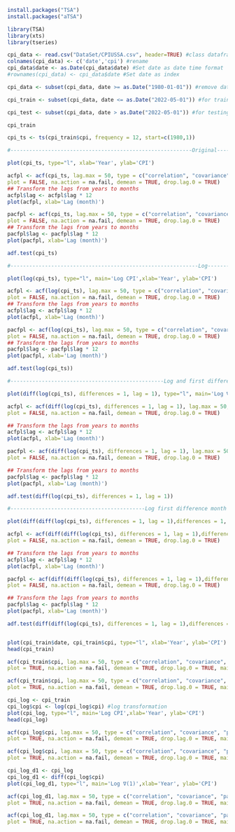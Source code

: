 ```r
install.packages("TSA")
install.packages("aTSA")
```
```r
library(TSA)
library(xts)
library(tseries)
```

```r
cpi_data <- read.csv("DataSet/CPIUSSA.csv", header=TRUE) #class dataframe
colnames(cpi_data) <- c('date','cpi') #rename
cpi_data$date <- as.Date(cpi_data$date) #Set date as date time format
#rownames(cpi_data) <- cpi_data$date #Set date as index

cpi_data <- subset(cpi_data, date >= as.Date("1980-01-01")) #remove data before 1980

cpi_train <- subset(cpi_data, date <= as.Date("2022-05-01")) #for training the model

cpi_test <- subset(cpi_data, date > as.Date("2022-05-01")) #for testing the model

cpi_train

```

```r
cpi_ts <- ts(cpi_train$cpi, frequency = 12, start=c(1980,1))

#----------------------------------------------------------Original----------------------------------------------------------

plot(cpi_ts, type="l", xlab='Year', ylab='CPI')

acfpl <- acf(cpi_ts, lag.max = 50, type = c("correlation", "covariance", "partial")[1], 
plot = FALSE, na.action = na.fail, demean = TRUE, drop.lag.0 = TRUE)
## Transform the lags from years to months
acfpl$lag <- acfpl$lag * 12
plot(acfpl, xlab='Lag (month)')

pacfpl <- acf(cpi_ts, lag.max = 50, type = c("correlation", "covariance", "partial")[3], 
plot = FALSE, na.action = na.fail, demean = TRUE, drop.lag.0 = TRUE)
## Transform the lags from years to months
pacfpl$lag <- pacfpl$lag * 12
plot(pacfpl, xlab='Lag (month)')

adf.test(cpi_ts)

#------------------------------------------------------------Log------------------------------------------------------------

plot(log(cpi_ts), type="l", main='Log CPI',xlab='Year', ylab='CPI')

acfpl <- acf(log(cpi_ts), lag.max = 50, type = c("correlation", "covariance", "partial")[1], 
plot = FALSE, na.action = na.fail, demean = TRUE, drop.lag.0 = TRUE)
## Transform the lags from years to months
acfpl$lag <- acfpl$lag * 12
plot(acfpl, xlab='Lag (month)')

pacfpl <- acf(log(cpi_ts), lag.max = 50, type = c("correlation", "covariance", "partial")[3], 
plot = FALSE, na.action = na.fail, demean = TRUE, drop.lag.0 = TRUE)
## Transform the lags from years to months
pacfpl$lag <- pacfpl$lag * 12
plot(pacfpl, xlab='Lag (month)')

adf.test(log(cpi_ts))

#-------------------------------------------------Log and first difference-------------------------------------------------

plot(diff(log(cpi_ts), differences = 1, lag = 1), type="l", main='Log ∇(1) CPI',xlab='Year', ylab='CPI')

acfpl <- acf(diff(log(cpi_ts), differences = 1, lag = 1), lag.max = 50, type = c("correlation", "covariance", "partial")[1], 
plot = FALSE, na.action = na.fail, demean = TRUE, drop.lag.0 = TRUE)

## Transform the lags from years to months
acfpl$lag <- acfpl$lag * 12
plot(acfpl, xlab='Lag (month)')

pacfpl <- acf(diff(log(cpi_ts), differences = 1, lag = 1), lag.max = 50, type = c("correlation", "covariance", "partial")[3], 
plot = FALSE, na.action = na.fail, demean = TRUE, drop.lag.0 = TRUE)

## Transform the lags from years to months
pacfpl$lag <- pacfpl$lag * 12
plot(pacfpl, xlab='Lag (month)')

adf.test(diff(log(cpi_ts), differences = 1, lag = 1))

#-------------------------------------------Log first difference month difference--------------------------------------------

plot(diff(diff(log(cpi_ts), differences = 1, lag = 1),differences = 1, lag = 12), type="l", main='Log ∇(1) ∇(12) CPI',xlab='Year', ylab='CPI');abline(h=0)

acfpl <- acf(diff(diff(log(cpi_ts), differences = 1, lag = 1),differences = 1, lag = 12), lag.max = 50, type = c("correlation", "covariance", "partial")[1], 
plot = FALSE, na.action = na.fail, demean = TRUE, drop.lag.0 = TRUE)

## Transform the lags from years to months
acfpl$lag <- acfpl$lag * 12
plot(acfpl, xlab='Lag (month)')

pacfpl <- acf(diff(diff(log(cpi_ts), differences = 1, lag = 1),differences = 1, lag = 12), lag.max = 50, type = c("correlation", "covariance", "partial")[3], 
plot = FALSE, na.action = na.fail, demean = TRUE, drop.lag.0 = TRUE)

## Transform the lags from years to months
pacfpl$lag <- pacfpl$lag * 12
plot(pacfpl, xlab='Lag (month)')

adf.test(diff(diff(log(cpi_ts), differences = 1, lag = 1),differences = 1, lag = 12))

```

```r

```




















```r
plot(cpi_train$date, cpi_train$cpi, type="l", xlab='Year', ylab='CPI')
head(cpi_train)

acf(cpi_train$cpi, lag.max = 50, type = c("correlation", "covariance", "partial")[1], 
plot = TRUE, na.action = na.fail, demean = TRUE, drop.lag.0 = TRUE, main='CPI data', xlab='Lag', ylab='ACF')

acf(cpi_train$cpi, lag.max = 50, type = c("correlation", "covariance", "partial")[3], 
plot = TRUE, na.action = na.fail, demean = TRUE, drop.lag.0 = TRUE, main='CPI data', xlab='Lag', ylab='PACF')
```

```r
cpi_log <- cpi_train
cpi_log$cpi <- log(cpi_log$cpi) #log transformation
plot(cpi_log, type="l", main='Log CPI',xlab='Year', ylab='CPI')
head(cpi_log)

acf(cpi_log$cpi, lag.max = 50, type = c("correlation", "covariance", "partial")[1], 
plot = TRUE, na.action = na.fail, demean = TRUE, drop.lag.0 = TRUE, main='Log CPI data', xlab='Lag', ylab='ACF')

acf(cpi_log$cpi, lag.max = 50, type = c("correlation", "covariance", "partial")[3], 
plot = TRUE, na.action = na.fail, demean = TRUE, drop.lag.0 = TRUE, main='Log CPI data', xlab='Lag', ylab='PACF')
```

```r
cpi_log_d1 <- cpi_log
cpi_log_d1 <- diff(cpi_log$cpi)
plot(cpi_log_d1, type="l", main='Log ∇(1)',xlab='Year', ylab='CPI')

acf(cpi_log_d1, lag.max = 50, type = c("correlation", "covariance", "partial")[1], 
plot = TRUE, na.action = na.fail, demean = TRUE, drop.lag.0 = TRUE, main='Log CPI data', xlab='Lag', ylab='ACF')

acf(cpi_log_d1, lag.max = 50, type = c("correlation", "covariance", "partial")[3], 
plot = TRUE, na.action = na.fail, demean = TRUE, drop.lag.0 = TRUE, main='Log CPI data', xlab='Lag', ylab='PACF')
```

